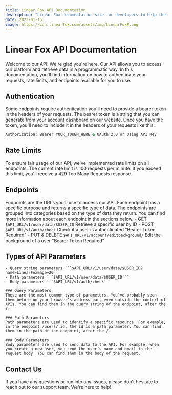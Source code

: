 ```yaml
---
title: Linear Fox API Documentation
description: "Linear Fox documentation site for developers to help them understand the LinearFox API and Services to how to use them."
date: 2023-01-15
image: https://cdn.linearfox.com/assets/img/LinearFoxP.png
---
```


# Linear Fox API Documentation

Welcome to our API! We're glad you're here. Our API allows you to access our platform and retrieve data in a programmatic way. In this documentation, you'll find information on how to authenticate your requests, rate limits, and endpoints available for you to use.

## Authentication

Some endpoints require authentication you'll need to provide a bearer token in the headers of your requests. The bearer token is a string that you can generate from your account dashboard on our website. Once you have the token, you'll need to include it in the headers of your requests like this:
```bash
Authorization: Bearer YOUR_TOKEN_HERE & OAuth 2.0 or Using API Key
```

## Rate Limits
To ensure fair usage of our API, we've implemented rate limits on all endpoints. The current rate limit is 100 requests per minute. If you exceed this limit, you'll receive a 429 Too Many Requests response.


## Endpoints
Endpoints are the URLs you'll use to access our API. Each endpoint has a specific purpose and returns a specific type of data. The endpoints are grouped into categories based on the type of data they return. You can find more information about each endpoint in the sections below.
    - GET ```$API_URL/v1/user/data/$USER_ID``` Retrieve a specific user by ID
    - POST ```$API_URL/v1/auth/check``` Check if a user is authenticated "Bearer Token Required"
    - PUT & DELETE ```$API_URL/v1/account/editbackground/``` Edit the background of a user "Bearer Token Required"

## Types of API Parameters
    - Query string parameters ```$API_URL/v1/user/data/$USER_ID?name=LinearFox&age=20```
    - Path parameters ```$API_URL/v1/user/data/$USER_ID```
    - Body parameters ```$API_URL/v1/auth/check```

    ### Query Parameters
    These are the most common type of parameters. You’ve probably seen them before on your browser’s address bar, even outside the context of APIs. You can find them in the query string of the endpoint, after the ?.

    ### Path Parameters
    Path parameters are used to identify a specific resource. For example, in the endpoint /users/:id, the id is a path parameter. You can find them in the path of the endpoint, after the /.

    ### Body Parameters
    Body parameters are used to send data to the API. For example, when you create a new user, you send the user’s name and email in the request body. You can find them in the body of the request.

## Contact Us
If you have any questions or run into any issues, please don't hesitate to reach out to our support team. We're here to help!